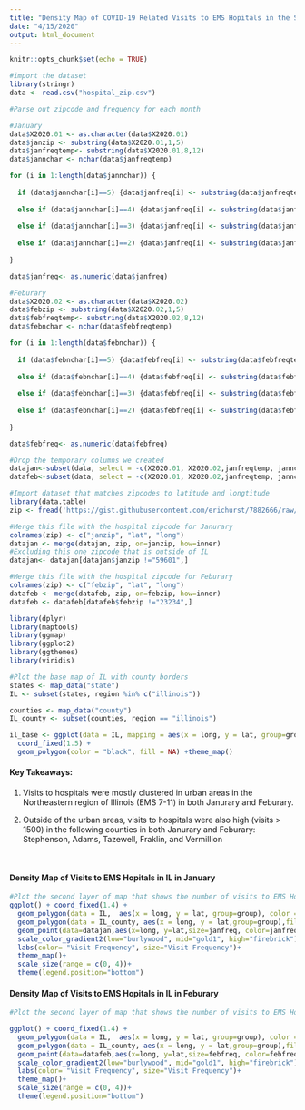 ```yaml
---
title: "Density Map of COVID-19 Related Visits to EMS Hopitals in the State of Illinois"
date: "4/15/2020"
output: html_document
---
```


```r
knitr::opts_chunk$set(echo = TRUE)
```

```r
#import the dataset
library(stringr)
data <- read.csv("hospital_zip.csv")
```

```r
#Parse out zipcode and frequency for each month

#January
data$X2020.01 <- as.character(data$X2020.01)
data$janzip <- substring(data$X2020.01,1,5)
data$janfreqtemp<- substring(data$X2020.01,8,12)
data$jannchar <- nchar(data$janfreqtemp)

for (i in 1:length(data$jannchar)) {
  
  if (data$jannchar[i]==5) {data$janfreq[i] <- substring(data$janfreqtemp[i], 1,4)}
  
  else if (data$jannchar[i]==4) {data$janfreq[i] <- substring(data$janfreqtemp[i], 1,3)}
  
  else if (data$jannchar[i]==3) {data$janfreq[i] <- substring(data$janfreqtemp[i], 1,2)}
  
  else if (data$jannchar[i]==2) {data$janfreq[i] <- substring(data$janfreqtemp[i], 1,1)}
  
}

data$janfreq<- as.numeric(data$janfreq)
```

```r
#Feburary 
data$X2020.02 <- as.character(data$X2020.02)
data$febzip <- substring(data$X2020.02,1,5)
data$febfreqtemp<- substring(data$X2020.02,8,12)
data$febnchar <- nchar(data$febfreqtemp)

for (i in 1:length(data$febnchar)) {
  
  if (data$febnchar[i]==5) {data$febfreq[i] <- substring(data$febfreqtemp[i], 1,4)}
  
  else if (data$febnchar[i]==4) {data$febfreq[i] <- substring(data$febfreqtemp[i], 1,3)}
  
  else if (data$febnchar[i]==3) {data$febfreq[i] <- substring(data$febfreqtemp[i], 1,2)}
  
  else if (data$febnchar[i]==2) {data$febfreq[i] <- substring(data$febfreqtemp[i], 1,1)}
  
}

data$febfreq<- as.numeric(data$febfreq)

```

```r
#Drop the temporary columns we created
datajan<-subset(data, select = -c(X2020.01, X2020.02,janfreqtemp, jannchar,febfreqtemp, febnchar,febzip, febfreq ))
datafeb<-subset(data, select = -c(X2020.01, X2020.02,janfreqtemp, jannchar,febfreqtemp, febnchar,janzip, janfreq ))
```


```r
#Import dataset that matches zipcodes to latitude and longtitude 
library(data.table)
zip <- fread('https://gist.githubusercontent.com/erichurst/7882666/raw/5bdc46db47d9515269ab12ed6fb2850377fd869e/US%2520Zip%2520Codes%2520from%25202013%2520Government%2520Data')
```

```r
#Merge this file with the hospital zipcode for Janurary 
colnames(zip) <- c("janzip", "lat", "long")
datajan <- merge(datajan, zip, on=janzip, how=inner)
#Excluding this one zipcode that is outside of IL
datajan<- datajan[datajan$janzip !="59601",]
```

```r
#Merge this file with the hospital zipcode for Feburary
colnames(zip) <- c("febzip", "lat", "long")
datafeb <- merge(datafeb, zip, on=febzip, how=inner)
datafeb <- datafeb[datafeb$febzip !="23234",]

```


```r
library(dplyr)
library(maptools)
library(ggmap)
library(ggplot2)
library(ggthemes)
library(viridis)

#Plot the base map of IL with county borders 
states <- map_data("state")
IL <- subset(states, region %in% c("illinois"))

counties <- map_data("county")
IL_county <- subset(counties, region == "illinois")

il_base <- ggplot(data = IL, mapping = aes(x = long, y = lat, group=group)) + 
  coord_fixed(1.5) + 
  geom_polygon(color = "black", fill = NA) +theme_map()
```

#### Key Takeaways:
1. Visits to hospitals were mostly clustered in urban areas in the Northeastern region of Illinois (EMS 7-11) in both Janurary and Feburary. 

2. Outside of the urban areas, visits to hospitals were also high (visits > 1500) in the following counties in both Janurary and Feburary: Stephenson, Adams, Tazewell, Fraklin, and Vermillion

<br />

#### Density Map of Visits to EMS Hopitals in IL in January 
```r

#Plot the second layer of map that shows the number of visits to EMS Hospitals in Janurary 
ggplot() + coord_fixed(1.4) + 
  geom_polygon(data = IL,  aes(x = long, y = lat, group=group), color = "black", fill = NA) +
  geom_polygon(data = IL_county, aes(x = long, y = lat,group=group),fill = NA, color = "black")+
  geom_point(data=datajan,aes(x=long, y=lat,size=janfreq, color=janfreq), alpha=1)+
  scale_color_gradient2(low="burlywood", mid="gold1", high="firebrick")+
  labs(color= "Visit Frequency", size="Visit Frequency")+
  theme_map()+  
  scale_size(range = c(0, 4))+
  theme(legend.position="bottom")
```

#### Density Map of Visits to EMS Hopitals in IL in Feburary 
```r
#Plot the second layer of map that shows the number of visits to EMS Hospitals in Feburary

ggplot() + coord_fixed(1.4) + 
  geom_polygon(data = IL,  aes(x = long, y = lat, group=group), color = "black", fill = NA) +
  geom_polygon(data = IL_county, aes(x = long, y = lat,group=group),fill = NA, color = "black")+
  geom_point(data=datafeb,aes(x=long, y=lat,size=febfreq, color=febfreq), alpha=1)+
  scale_color_gradient2(low="burlywood", mid="gold1", high="firebrick")+
  labs(color= "Visit Frequency", size="Visit Frequency")+
  theme_map()+
  scale_size(range = c(0, 4))+
  theme(legend.position="bottom")
```


